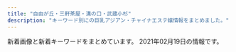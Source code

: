 ```yaml
---
title: "自由が丘・三軒茶屋・溝の口・武蔵小杉"
description: "キーワード別にの巨乳アジアン・チャイナエステ嬢情報をまとめました。"
---
```


新着画像と新着キーワードをまとめています。
2021年02月19日の情報です。

<DmmAffiliateIns />
<KeywordTable
  shops={
    [
    {
        "img_links": [
            "http://clair.work/images/trigger.jpg",
            "http://clair.work/images/mainvisual_01.jpg",
            "http://clair.work/images/recruit/nagare_06.png",
            "http://clair.work/images/icon_ranking_03.png",
            "http://clair.work/staff/humi2.jpg",
            "http://clair.work/images/icon_ranking_04.png",
            "http://clair.work/images/recruit/point_08.png",
            "http://clair.work/staff/kasumi1.jpg",
            "http://clair.work/images/icon_new.png",
            "http://clair.work/images/head_interior.jpg",
            "http://clair.work/images/recruit/point_09.png",
            "http://clair.work/images/no_image.jpg",
            "http://clair.work/images/recruit/req_03.jpg",
            "http://clair.work/images/recruit/point_06.png",
            "http://clair.work/images/recruit/point_07.png",
            "http://clair.work/images/recruit/nagare_07.png",
            "http://clair.work/images/head_therapist.jpg",
            "http://clair.work/staff/humi1.jpg",
            "http://clair.work/images/mainvisual_02.jpg",
            "http://clair.work/staff/ayaka1.jpg",
            "http://clair.work/images/recruit/nagare_01.jpg",
            "http://clair.work/images/recruit/nagare_02.jpg",
            "http://clair.work/images/recruit/message_03.png",
            "http://clair.work/images/recruit/point_04.png",
            "http://clair.work/images/mainvisual_01_s.jpg",
            "http://clair.work/images/icon_ranking_02.png",
            "http://clair.work/images/icon_ranking_05.png",
            "http://clair.work/images/sw_tel.png",
            "http://clair.work/images/recruit/point_05.png",
            "http://clair.work/images/recruit/nagare_05.png",
            "http://clair.work/images/mainvisual_02_s.jpg",
            "http://clair.work/images/icon_ranking_01.png",
            "http://clair.work/images/sw_home.png",
            "http://clair.work/images/recruit/nagare_03.jpg",
            "http://clair.work/images/recruit/point_03.png",
            "http://clair.work/staff/yua1.jpg",
            "http://clair.work/staff/mayu1.jpg",
            "http://clair.work/images/recruit/sp_mainvisual.jpg"
        ],
        "url": "http://clair.work/",
        "keywords": {
            "E": 2,
            "C": 4,
            "D": 4
        },
        "name": "Clair \uff5e\u30af\u30ec\u30fc\u30eb\uff5e",
        "station": "\u5b66\u82b8\u5927\u5b66\u99c5\u897f\u53e3"
    },
    {
        "img_links": [
            "http://b-berry.work/images/int2.jpg",
            "http://b-berry.work/img/maya1.jpg",
            "http://b-berry.work/images/sys.jpg",
            "http://b-berry.work/images/news.jpg",
            "http://b-berry.work/staff/mona.jpg",
            "http://b-berry.work/images/interior_t.jpg",
            "http://b-berry.work/images/ac1.jpg",
            "http://b-berry.work/images/s1.png",
            "http://b-berry.work/images/head.jpg",
            "http://b-berry.work/images/int1.jpg",
            "http://b-berry.work/images/1.jpg",
            "http://b-berry.work/images/tg.jpg",
            "http://b-berry.work/img/yuri1.jpg",
            "http://b-berry.work/img/mona1.jpg",
            "http://b-berry.work/images/rec1.jpg",
            "http://b-berry.work/images/rec2.jpg",
            "http://b-berry.work/images/3.jpg",
            "http://b-berry.work/staff/maya.jpg",
            "http://b-berry.work/staff/yuri.jpg",
            "http://b-berry.work/images/staff_t.jpg",
            "http://b-berry.work/images/2.jpg",
            "http://b-berry.work/images/ac2.jpg"
        ],
        "keywords": {},
        "name": "\u30d6\u30eb\u30fc\u30d9\u30ea\u30fc",
        "url": "http://b-berry.work/",
        "station": "\u81ea\u7531\u304c\u4e18\u99c5\u5317\u53e3"
    },
    {
        "keywords": {},
        "url": "http://www.es-flower.link/",
        "img_links": [
            "http://www.es-flower.link/images/head.jpg",
            "http://www.es-flower.link/images/mobile.jpg",
            "http://www.es-flower.link/sp/images/pc.jpg",
            "http://www.es-flower.link/images/staff_t.jpg",
            "http://www.es-flower.link/images/1.jpg",
            "http://www.es-flower.link/sp/menu/interior.jpg",
            "http://www.es-flower.link/sp/images/3.jpg",
            "http://www.es-flower.link/sp/img/yume1.jpg",
            "http://www.es-flower.link/sp/images/2.jpg",
            "http://www.es-flower.link/sp/images/top.jpg",
            "http://www.es-flower.link/sp/images/sys3.jpg",
            "http://www.es-flower.link/sp/images/int1.jpg",
            "http://www.es-flower.link/sp/images/ac1.jpg",
            "http://www.es-flower.link/img/huyumi1.jpg",
            "http://www.es-flower.link/sp/images/staff_t.jpg",
            "http://www.es-flower.link/images/rec2.jpg",
            "http://www.es-flower.link/images/int2.png",
            "http://www.es-flower.link/sp/images/sisu.jpg",
            "http://www.es-flower.link/img/nene1.jpg",
            "http://www.es-flower.link/images/rec1.png",
            "http://www.es-flower.link/images/interior_t.jpg",
            "http://www.es-flower.link/images/3.jpg",
            "http://www.es-flower.link/images/info.jpg",
            "http://www.es-flower.link/sp/images/rec3.jpg",
            "http://www.es-flower.link/sp/img/arisa1.jpg",
            "http://www.es-flower.link/img/koyuki1.jpg",
            "http://www.es-flower.link/images/2.jpg",
            "http://www.es-flower.link/images/ta.jpg",
            "http://www.es-flower.link/sp/images/rec2.jpg",
            "http://www.es-flower.link/sp/images/interior_t.jpg",
            "http://www.es-flower.link/images/6.jpg",
            "http://www.es-flower.link/images/int1.png",
            "http://www.es-flower.link/sp/images/time.jpg",
            "http://www.es-flower.link/sp/images/news.jpg",
            "http://www.es-flower.link/sp/images/newsb.png",
            "http://www.es-flower.link/sp/images/int2.jpg",
            "http://www.es-flower.link/sp/images/4.jpg",
            "http://www.es-flower.link/sp/menu/top.jpg",
            "http://www.es-flower.link/sp/img/huyumi1.jpg",
            "http://www.es-flower.link/sp/images/sys2.jpg",
            "http://www.es-flower.link/sp/img/koyuki1.jpg",
            "http://www.es-flower.link/images/news.jpg",
            "http://www.es-flower.link/img/yume1.jpg",
            "http://www.es-flower.link/img/arisa1.jpg",
            "http://www.es-flower.link/sp/images/rec1.jpg",
            "http://www.es-flower.link/sp/img/nene1.jpg",
            "http://www.es-flower.link/images/5.jpg",
            "http://www.es-flower.link/sp/images/sys1.jpg",
            "http://www.es-flower.link/sp/images/sisu_t.jpg",
            "http://www.es-flower.link/sp/images/6.jpg",
            "http://www.es-flower.link/images/sys.png",
            "http://www.es-flower.link/images/sm.jpg",
            "http://www.es-flower.link/sp/menu/staff.jpg",
            "http://www.es-flower.link/sp/images/tel.jpg",
            "http://www.es-flower.link/sp/images/footer.jpg",
            "http://www.es-flower.link/sp/img/mizuki1.jpg",
            "http://www.es-flower.link/images/4.jpg",
            "http://www.es-flower.link/sp/images/5.jpg",
            "http://www.es-flower.link/sp/images/head.png",
            "http://www.es-flower.link/sp/images/1.jpg",
            "http://www.es-flower.link/img/mizuki1.jpg"
        ],
        "name": "\u6625\u306e\u604b",
        "station": "\u81ea\u7531\u304c\u4e18\u99c5\u5317\u53e3"
    },
    {
        "url": "http://www.brilliance.mesthe.com/",
        "keywords": {
            "85": 2,
            "C": 2,
            "D": 3,
            "86": 2,
            "87": 1
        },
        "station": "\u4e09\u8ed2\u8336\u5c4b\u99c5\u4e16\u7530\u8c37\u901a\u308a\u53e3",
        "name": "\u30d6\u30ea\u30ea\u30a2\u30f3\u30b9",
        "img_links": [
            "http://www.brilliance.mesthe.com/images/shop/shop01.jpg",
            "http://www.brilliance.mesthe.com/files/004.jpg",
            "http://www.brilliance.mesthe.com/images/shop/shop02.jpg",
            "http://www.brilliance.mesthe.com/images/main_bottom.png",
            "http://www.brilliance.mesthe.com/images/shop/shop03.jpg",
            "http://www.brilliance.mesthe.com/files/002.jpg",
            "http://www.brilliance.mesthe.com/images/tel.png",
            "http://www.brilliance.mesthe.com/images/maga.jpg",
            "http://www.brilliance.mesthe.com/images/service.png",
            "http://www.brilliance.mesthe.com/files/004-03.jpg",
            "http://www.brilliance.mesthe.com/images/shop/shop04.jpg",
            "http://www.brilliance.mesthe.com/files/003-02.jpg",
            "http://www.brilliance.mesthe.com/files/001.jpg",
            "http://www.brilliance.mesthe.com/files/001-02.jpg",
            "http://www.brilliance.mesthe.com/images/new3.png",
            "http://www.brilliance.mesthe.com/images/new1.png",
            "http://www.brilliance.mesthe.com/files/003-03.jpg",
            "http://www.brilliance.mesthe.com/files/005.jpg",
            "http://www.brilliance.mesthe.com/images/zi_massage.png",
            "http://www.brilliance.mesthe.com/files/002-03.jpg",
            "http://www.brilliance.mesthe.com/files/002-02.jpg",
            "http://www.brilliance.mesthe.com/files/005-02.jpg",
            "http://www.brilliance.mesthe.com/images/pick.png",
            "http://www.brilliance.mesthe.com/files/003.jpg",
            "http://www.brilliance.mesthe.com/images/xian.png",
            "http://www.brilliance.mesthe.com/files/005-03.jpg",
            "http://www.brilliance.mesthe.com/files/004-02.jpg",
            "http://www.brilliance.mesthe.com/images/zi_staff.png",
            "http://www.brilliance.mesthe.com/images/main_top.png",
            "http://www.brilliance.mesthe.com/files/001-03.jpg",
            "http://www.brilliance.mesthe.com/images/s3.jpg",
            "http://www.brilliance.mesthe.com/images/infotiao1.jpg",
            "http://www.brilliance.mesthe.com/images/s1.jpg",
            "http://www.brilliance.mesthe.com/images/s2.jpg"
        ]
    },
    {
        "img_links": [
            "http://tanoshii.jpn.mn/photos/sites/76/2019/12/2019122801334276.jpg",
            "http://tanoshii.jpn.mn/photos/sites/76/2020/01/2020011207465264.jpg",
            "http://tanoshii.jpn.mn/photos/sites/76/2020/02/2020022603284068.jpg",
            "http://tanoshii.jpn.mn/photos/sites/76/2020/08/2020082903370364.jpg",
            "http://tanoshii.jpn.mn/photos/sites/76/2021/01/2021012605371183.jpg",
            "http://tanoshii.jpn.mn/photos/sites/76/2020/04/2020041703571830.jpg",
            "http://tanoshii.jpn.mn/photos/sites/76/2020/11/2020110307113062.jpg",
            "http://tanoshii.jpn.mn/photos/sites/76/2020/11/2020112407093420.jpg",
            "http://tanoshii.jpn.mn/photos/sites/76/2020/05/2020051702011714.jpg",
            "http://tanoshii.jpn.mn/photos/sites/76/2020/10/2020102803545189.jpg",
            "http://tanoshii.jpn.mn/photos/sites/76/2020/03/202003090333270.jpg",
            "http://tanoshii.jpn.mn/photos/sites/76/2020/10/2020101305315556.jpg",
            "http://tanoshii.jpn.mn/photos/sites/76/2020/03/2020032803325898.jpg",
            "http://tanoshii.jpn.mn/photos/sites/76/2020/05/2020051702012070.jpg",
            "http://tanoshii.jpn.mn/images/link_nav07.jpg",
            "http://tanoshii.jpn.mn/images/info3.jpg",
            "http://tanoshii.jpn.mn/photos/sites/76/2020/01/2020012908322311.jpg",
            "http://tanoshii.jpn.mn/photos/sites/76/2020/09/2020090307211283.jpg",
            "http://tanoshii.jpn.mn/images/ico01.png",
            "http://tanoshii.jpn.mn/photos/sites/76/2020/08/2020081201584255.jpg",
            "http://tanoshii.jpn.mn/photos/sites/76/2021/02/2021020904591631.jpg",
            "http://tanoshii.jpn.mn/photos/sites/76/2020/11/2020112902000038.jpg",
            "http://tanoshii.jpn.mn/photos/sites/76/2020/05/2020052603000346.jpg",
            "http://tanoshii.jpn.mn/photos/sites/76/2019/12/2019121409132141.jpg",
            "http://tanoshii.jpn.mn/photos/sites/76/2020/02/2020020601144618.jpg",
            "http://tanoshii.jpn.mn/photos/sites/76/2020/03/2020030903332740.jpg",
            "http://tanoshii.jpn.mn/images/side_tel.jpg",
            "http://tanoshii.jpn.mn/images/info1.jpg",
            "http://tanoshii.jpn.mn/images/sp_top.jpg",
            "http://tanoshii.jpn.mn/photos/sites/76/2019/12/2019121409131966.jpg",
            "http://tanoshii.jpn.mn/photos/sites/76/2021/01/2021010305174759.jpg",
            "http://tanoshii.jpn.mn/images/side_mobile.jpg",
            "http://tanoshii.jpn.mn/images/top_slider01.jpg",
            "http://tanoshii.jpn.mn/images/top.png",
            "http://tanoshii.jpn.mn/photos/sites/76/2020/01/2020010206122496.jpg",
            "http://tanoshii.jpn.mn/photos/sites/76/2020/07/2020071004194210.jpg",
            "http://tanoshii.jpn.mn/photos/sites/76/2020/11/2020111603281212.jpg",
            "http://tanoshii.jpn.mn/photos/sites/76/2020/01/2020011710434680.jpg",
            "http://tanoshii.jpn.mn/photos/sites/76/2020/12/2020120904423083.jpg",
            "http://tanoshii.jpn.mn/images/link_nav02.jpg",
            "http://tanoshii.jpn.mn/photos/sites/76/2020/06/2020061605184059.jpg",
            "http://tanoshii.jpn.mn/photos/sites/76/2020/01/2020011207465354.jpg",
            "http://tanoshii.jpn.mn/photos/sites/76/2021/01/2021011304151051.jpg",
            "http://tanoshii.jpn.mn/images/link_nav03.jpg",
            "http://tanoshii.jpn.mn/photos/sites/76/2020/12/2020120904441346.jpg",
            "http://tanoshii.jpn.mn/photos/sites/76/2020/12/2020122205012857.jpg",
            "http://tanoshii.jpn.mn/photos/sites/76/2020/12/202012060340027.jpg",
            "http://tanoshii.jpn.mn/photos/sites/76/2020/09/2020093003412655.jpg",
            "http://tanoshii.jpn.mn/photos/sites/76/2020/05/2020052603000345.jpg",
            "http://tanoshii.jpn.mn/photos/sites/76/2020/12/2020120901212835.jpg",
            "http://tanoshii.jpn.mn/photos/sites/76/2020/09/2020093003412015.jpg",
            "http://tanoshii.jpn.mn/photos/sites/76/2020/06/2020060701410487.jpg",
            "http://tanoshii.jpn.mn/photos/sites/76/2020/01/2020012603560666.jpg",
            "http://tanoshii.jpn.mn/photos/sites/76/2020/05/2020052603000177.jpg",
            "http://tanoshii.jpn.mn/images/top_slider02.jpg",
            "http://tanoshii.jpn.mn/photos/sites/76/2020/04/2020040401245819.jpg",
            "http://tanoshii.jpn.mn/photos/sites/76/2019/12/201912140913237.jpg",
            "http://tanoshii.jpn.mn/photos/sites/76/2020/03/2020030810363653.jpg",
            "http://tanoshii.jpn.mn/photos/sites/76/2020/08/2020080507421162.jpg",
            "http://tanoshii.jpn.mn/photos/sites/76/2020/12/202012240922577.jpg",
            "http://tanoshii.jpn.mn/images/link_nav05.jpg",
            "http://tanoshii.jpn.mn/photos/sites/76/2020/12/2020122501502779.jpg",
            "http://tanoshii.jpn.mn/photos/sites/76/2021/01/2021012605370415.jpg",
            "http://tanoshii.jpn.mn/images/link_nav06.jpg",
            "http://tanoshii.jpn.mn/photos/sites/76/2020/09/2020090803135392.jpg",
            "http://tanoshii.jpn.mn/images/info2.jpg",
            "http://tanoshii.jpn.mn/photos/sites/76/2020/12/2020121807285563.jpg",
            "http://tanoshii.jpn.mn/photos/sites/76/2019/12/2019121409132124.jpg",
            "http://tanoshii.jpn.mn/images/link_nav01.jpg",
            "http://tanoshii.jpn.mn/photos/sites/76/2020/09/2020092006290275.jpg",
            "http://tanoshii.jpn.mn/photos/sites/76/2019/12/2019121409132447.jpg",
            "http://tanoshii.jpn.mn/photos/sites/76/2020/09/2020090800560727.jpg",
            "http://tanoshii.jpn.mn/photos/sites/76/2019/12/201912280133413.jpg",
            "http://tanoshii.jpn.mn/photos/sites/76/2021/01/2021011304145677.jpg",
            "http://tanoshii.jpn.mn/images/link_nav04.jpg",
            "http://tanoshii.jpn.mn/photos/sites/76/2020/02/2020022603283463.jpg",
            "http://tanoshii.jpn.mn/photos/sites/76/2020/07/2020071004330148.jpg",
            "http://tanoshii.jpn.mn/images/side_link.jpg"
        ],
        "url": "http://tanoshii.jpn.mn/",
        "station": "\u4e8c\u5b50\u7389\u5ddd\u99c5\u897f\u53e3",
        "name": "\u697d\u3057\u3044",
        "keywords": {
            "93": 1,
            "E": 11,
            "83": 3,
            "87": 10,
            "85": 4,
            "86": 6,
            "C": 7,
            "84": 2,
            "82": 3,
            "D": 15,
            "89": 2,
            "88": 2
        }
    },
    {
        "name": "\u60a0",
        "station": "\u5b66\u82b8\u5927\u5b66\u99c5\u6771\u53e3",
        "url": "http://in-esthe.com/you/",
        "img_links": [
            "http://in-esthe.com/you/images/r-1.jpg",
            "http://in-esthe.com/you/images/botton.jpg",
            "http://in-esthe.com/you/images/r-2.jpg",
            "http://in-esthe.com/you/images/mo.png",
            "http://in-esthe.com/you/images/p-0.jpg",
            "http://in-esthe.com/you/images/p-7.jpg",
            "http://in-esthe.com/you/images/p-9.jpg",
            "http://in-esthe.com/you/images/p-11.jpg",
            "http://in-esthe.com/you/images/p-8.jpg",
            "http://in-esthe.com/you/images/fla.jpg",
            "http://in-esthe.com/you/images/p-10.jpg",
            "http://in-esthe.com/you/images/p-4.jpg",
            "http://cdn.dino-es.com/images/logo/468x60DinoEs.png",
            "http://in-esthe.com/you/images/p-3.jpg",
            "http://in-esthe.com/you/images/p-5.jpg"
        ],
        "keywords": {}
    },
    {
        "station": "\u4e09\u8ed2\u8336\u5c4b\u99c5\u5357\u53e3",
        "url": "http://www.jojo.mensnv.com/",
        "name": "JoJo",
        "img_links": [
            "http://www.jojo.mensnv.com/files/012-02.jpg",
            "http://www.jojo.mensnv.com/files/011.jpg",
            "http://www.jojo.mensnv.com/files/007-02.jpg",
            "http://www.jojo.mensnv.com/files/009-03.jpg",
            "http://www.jojo.mensnv.com/images/backlistbtn.png",
            "http://www.jojo.mensnv.com/files/005-03.jpg",
            "http://www.jojo.mensnv.com/images/mobile.jpg",
            "http://www.jojo.mensnv.com/files/001-02.jpg",
            "http://www.jojo.mensnv.com/files/003.jpg",
            "http://www.jojo.mensnv.com/files/003-03.jpg",
            "http://www.jojo.mensnv.com/images/coverGirlParts.png",
            "http://www.jojo.mensnv.com/files/013.jpg",
            "http://www.jojo.mensnv.com/files/002-02.jpg",
            "http://www.jojo.mensnv.com/files/002-03.jpg",
            "http://www.jojo.mensnv.com/files/011-03.jpg",
            "http://www.jojo.mensnv.com/files/013-03.jpg",
            "http://www.jojo.mensnv.com/images/slider/01.jpg",
            "http://www.jojo.mensnv.com/files/002.jpg",
            "http://www.jojo.mensnv.com/files/006-02.jpg",
            "http://www.jojo.mensnv.com/files/005-02.jpg",
            "http://www.jojo.mensnv.com/images/slider/02.jpg",
            "http://www.jojo.mensnv.com/images/slider/03.jpg",
            "http://www.jojo.mensnv.com/files/012.jpg",
            "http://www.jojo.mensnv.com/files/001-03.jpg",
            "http://www.jojo.mensnv.com/files/007-03.jpg",
            "http://www.jojo.mensnv.com/files/006.jpg",
            "http://www.jojo.mensnv.com/files/010-02.jpg",
            "http://www.jojo.mensnv.com/files/006-03.jpg",
            "http://www.jojo.mensnv.com/files/004.jpg",
            "http://www.jojo.mensnv.com/files/010.jpg",
            "http://www.jojo.mensnv.com/files/012-03.jpg",
            "http://www.jojo.mensnv.com/files/014-03.jpg",
            "http://www.jojo.mensnv.com/files/009.jpg",
            "http://www.jojo.mensnv.com/files/014.jpg",
            "http://www.jojo.mensnv.com/files/010-03.jpg",
            "http://www.jojo.mensnv.com/files/009-02.jpg",
            "http://www.jojo.mensnv.com/files/014-02.jpg",
            "http://www.jojo.mensnv.com/images/tel.png",
            "http://www.jojo.mensnv.com/files/004-02.jpg",
            "http://www.jojo.mensnv.com/files/013-02.jpg",
            "http://www.jojo.mensnv.com/files/005.jpg",
            "http://www.jojo.mensnv.com/files/001.jpg",
            "http://www.jojo.mensnv.com/files/007.jpg",
            "http://www.jojo.mensnv.com/files/003-02.jpg",
            "http://www.jojo.mensnv.com/files/004-03.jpg",
            "http://www.jojo.mensnv.com/files/011-02.jpg",
            "http://www.jojo.mensnv.com/images/showCover.png"
        ],
        "keywords": {
            "D": 18,
            "86": 12,
            "C": 3,
            "85": 9,
            "88": 3,
            "\u30bb\u30af\u30b7\u30fc": 1,
            "84": 6
        }
    },
    {
        "station": "\u4e8c\u5b50\u7389\u5ddd\u99c5\u897f\u53e3",
        "keywords": {},
        "img_links": [],
        "url": "http://www.sertyuin.xyz/",
        "name": "\u521d\u604b"
    },
    {
        "name": "\u30bd\u30a4\u30eb",
        "url": "http://relaxation-soil.net/",
        "keywords": {},
        "station": "\u4e0a\u91ce\u6bdb\u99c5",
        "img_links": [
            "http://relaxation-soil.net/images/1.jpg",
            "http://relaxation-soil.net/images/1s.jpg"
        ]
    },
    {
        "station": "\u5927\u5ca1\u5c71\u99c5",
        "keywords": {},
        "url": "http://www.miyuki.es-relax.info/",
        "img_links": [
            "http://www.miyuki.es-relax.info/gals/nana1.jpg",
            "http://www.miyuki.es-relax.info/gals/yuki1.jpg",
            "http://www.miyuki.es-relax.info/gals/yuri1.jpg",
            "http://www.miyuki.es-relax.info/images/info1.jpg",
            "http://www.miyuki.es-relax.info/images/sp03.jpg",
            "http://www.miyuki.es-relax.info/images/info2.jpg",
            "http://www.miyuki.es-relax.info/images/info4.jpg",
            "http://www.miyuki.es-relax.info/images/sp01.jpg",
            "http://www.miyuki.es-relax.info/images/sp02.jpg",
            "http://www.miyuki.es-relax.info/images/kp01.jpg",
            "http://www.miyuki.es-relax.info/images/yoyaku.png",
            "http://www.miyuki.es-relax.info/images/info3.jpg"
        ],
        "name": "\u30de\u30c3\u30b5\u30fc\u30b8\u306e\u66d9"
    },
    {
        "img_links": [],
        "keywords": {},
        "name": "For You",
        "station": "\u4e8c\u5b50\u7389\u5ddd\u99c5",
        "url": "https://fy.uouono.com"
    },
    {
        "station": "\u90fd\u7acb\u5927\u5b66\u99c5",
        "img_links": [
            "http://www.sakura.esraku.com/files/001.jpg",
            "http://www.sakura.esraku.com/files/004.jpg",
            "http://www.sakura.esraku.com/images/s_link.jpg",
            "http://www.sakura.esraku.com/images/mobile.jpg",
            "http://www.sakura.esraku.com/photo_news/upimg/5052160124f368954b_0.jpg",
            "http://www.sakura.esraku.com/files/003.jpg",
            "http://www.sakura.esraku.com/images/s_staff.jpg",
            "http://www.sakura.esraku.com/photo_news/upimg/221315f853e86bfad8_0.jpg",
            "http://www.sakura.esraku.com/photo_news/upimg/282545f76dfd1996d7_0.jpg",
            "http://www.sakura.esraku.com/files/009.jpg",
            "http://www.sakura.esraku.com/images/top.png",
            "http://www.sakura.esraku.com/photo_news/upimg/921745f718627cc259_0.jpg",
            "http://www.sakura.esraku.com/files/008.jpg",
            "http://www.sakura.esraku.com/files/006.jpg",
            "http://www.sakura.esraku.com/files/005.jpg",
            "http://www.sakura.esraku.com/files/002.jpg",
            "http://www.sakura.esraku.com/photo_news/upimg/192295fbde78dddd71_0.jpg",
            "http://www.sakura.esraku.com/photo_news/upimg/508775f63081046140_0.jpg",
            "http://www.sakura.esraku.com/images/lineyoyaku.jpg",
            "http://www.sakura.esraku.com/files/007.jpg",
            "http://www.sakura.esraku.com/files/010.jpg"
        ],
        "url": "http://www.sakura.esraku.com/",
        "name": "\u685c",
        "keywords": {
            "87": 14,
            "D": 16,
            "C": 22,
            "\u30bb\u30af\u30b7\u30fc": 1
        }
    },
    {
        "url": "http://kagayaki.jpn.cm/",
        "img_links": [
            "http://kagayaki.jpn.cm/images/room6.jpg",
            "http://kagayaki.jpn.cm/images/room4.jpg",
            "http://kagayaki.jpn.cm/images/mobile.jpg",
            "http://kagayaki.jpn.cm/images/staff_line.png",
            "http://kagayaki.jpn.cm/photos/sites/35/2016/08/staff32.jpg",
            "http://kagayaki.jpn.cm/images/girl-z2.jpg",
            "http://kagayaki.jpn.cm/photos/sites/35/2016/11/11.jpg",
            "http://kagayaki.jpn.cm/images/bj3.png",
            "http://kagayaki.jpn.cm/images/girl-z1.jpg",
            "http://kagayaki.jpn.cm/photos/sites/35/2016/11/12.jpg",
            "http://kagayaki.jpn.cm/photos/sites/35/2016/09/637893871729784570.jpg",
            "http://kagayaki.jpn.cm/photos/sites/35/2020/10/2020100418535814.jpg",
            "http://kagayaki.jpn.cm/images/mobile2.jpg",
            "http://kagayaki.jpn.cm/photos/sites/35/2016/08/staff3.jpg",
            "http://kagayaki.jpn.cm/images/top.jpg",
            "http://kagayaki.jpn.cm/photos/sites/35/2016/11/1.jpg",
            "http://kagayaki.jpn.cm/photos/sites/35/2019/09/2019092518230998.jpg",
            "http://kagayaki.jpn.cm/images/room1.jpg",
            "http://kagayaki.jpn.cm/images/end1.jpg",
            "http://kagayaki.jpn.cm/images/room2.jpg",
            "http://kagayaki.jpn.cm/images/room3.jpg",
            "http://kagayaki.jpn.cm/images/room5.jpg",
            "http://kagayaki.jpn.cm/images/staff0.jpg",
            "http://kagayaki.jpn.cm/photos/sites/35/2017/11/2017110107513579.jpg"
        ],
        "station": "\u4e09\u8ed2\u8336\u5c4b\u99c5\u5317\u53e3",
        "name": "\u661f\u306e\u8f1d\u304d",
        "keywords": {
            "86": 5,
            "D": 6,
            "E": 1,
            "C": 17,
            "87": 2,
            "84": 1
        }
    },
    {
        "url": "http://treat-msg.com/",
        "name": "\u5b89\u5fc3\u5802",
        "img_links": [
            "http://treat-msg.com/img/foot.png",
            "http://treat-msg.com/pic/corona.jpg",
            "http://treat-msg.com/staff/noa/01mb.jpg",
            "http://treat-msg.com/staff/miyo/01mb.jpg",
            "http://treat-msg.com/staff/mei/01mb.jpg",
            "http://treat-msg.com/staff/saki/01mb.jpg",
            "http://treat-msg.com/img/shop/msg.png",
            "http://treat-msg.com/staff/noa/01.jpg",
            "http://treat-msg.com/img/mainft.jpg",
            "http://treat-msg.com/img/access/road5.jpg",
            "http://treat-msg.com/img/access/road6.jpg",
            "http://treat-msg.com/img/access/roaddm.png",
            "http://treat-msg.com/staff/chinatu/01mb.jpg",
            "http://treat-msg.com/img/access/road4.jpg",
            "http://treat-msg.com/staff/riri/01mb.jpg",
            "http://treat-msg.com/staff/riri/01.jpg",
            "http://treat-msg.com/img/head.png",
            "http://treat-msg.com/img/access/road3.jpg",
            "http://treat-msg.com/staff/kaori/01.jpg",
            "http://treat-msg.com/img/access/road2.jpg",
            "http://treat-msg.com/staff/chinatu/01.jpg",
            "http://treat-msg.com/staff/mei/01.jpg",
            "http://treat-msg.com/staff/rumi/01.jpg",
            "http://treat-msg.com/staff/kaori/01mb.jpg",
            "http://treat-msg.com/img/access/road1.jpg",
            "http://treat-msg.com/img/ttl_staff.jpg",
            "http://treat-msg.com/staff/saki/01.jpg",
            "http://treat-msg.com/img/mainhd.jpg",
            "http://treat-msg.com/staff/rumi/01mb.jpg",
            "http://treat-msg.com/staff/miyo/01.jpg"
        ],
        "keywords": {},
        "station": "\u99d2\u6ca2\u5927\u5b66\u99c5\u99d2\u6ca2\u516c\u5712\u53e3"
    },
    {
        "img_links": [
            "http://www.wqiowaz.site/uploads/200914/1-20091416442NT.jpg",
            "http://www.wqiowaz.site/uploads/200629/1-200629103204442.jpg",
            "http://www.wqiowaz.site/uploads/200914/1-200914164443K1.jpg",
            "http://www.wqiowaz.site/picture/foot01.jpg",
            "http://www.wqiowaz.site/uploads/201008/1-20100Q5541T55.jpg",
            "http://www.wqiowaz.site/picture/m-top003.jpg",
            "http://www.wqiowaz.site/uploads/201008/1-20100Q55522V7.jpg",
            "http://www.wqiowaz.site/uploads/200629/1-200629103104120.jpg",
            "http://www.wqiowaz.site/picture/call.png",
            "http://www.wqiowaz.site/picture/cam-01.jpg",
            "http://www.wqiowaz.site/picture/m-head01.jpg",
            "http://www.wqiowaz.site/uploads/200629/1-200629103142X4.jpg",
            "http://www.wqiowaz.site/picture/m-top004.jpg",
            "http://www.wqiowaz.site/uploads/200630/1-200630094K4325.jpg",
            "http://www.wqiowaz.site/uploads/201008/1-20100Q55403531.jpg",
            "http://www.wqiowaz.site/uploads/200630/1-200630094H5294.jpg",
            "http://www.wqiowaz.site/uploads/201008/1-20100Q5550EL.jpg"
        ],
        "keywords": {
            "86": 1,
            "84": 2,
            "D": 3,
            "F": 4,
            "94": 4
        },
        "station": "\u7528\u8cc0\u99c5\u6771\u53e3",
        "url": "http://www.wqiowaz.site/",
        "name": "Sweet"
    },
    {
        "img_links": [
            "http://ms-rlx.com/img/ttl_rec.png",
            "http://ms-rlx.com/img/ttl_tnew.png",
            "http://ms-rlx.com/staff/milk/01.jpg",
            "http://ms-rlx.com/staff/ruri/01.jpg",
            "http://ms-rlx.com/img/ttl_concept.png",
            "http://ms-rlx.com/img/msgbtn.png",
            "http://ms-rlx.com/img/youtube.jpg",
            "http://ms-rlx.com/staff/momo/01.jpg",
            "http://ms-rlx.com/staff/sachan/01.jpg",
            "http://ms-rlx.com/img/access/road02.jpg",
            "http://ms-rlx.com/staff/momo/01mb.jpg",
            "http://ms-rlx.com/staff/milk/01mb.jpg",
            "http://ms-rlx.com/img/ttl_staff.png",
            "http://ms-rlx.com/staff/sachan/01mb.jpg",
            "http://ms-rlx.com/staff/ringo/01mb.jpg",
            "http://ms-rlx.com/img/access/road03.jpg",
            "http://ms-rlx.com/staff/ruri/01mb.jpg",
            "http://ms-rlx.com/staff/ringo/01.jpg",
            "http://ms-rlx.com/img/ttl_mobile.png",
            "http://ms-rlx.com/img/access/road01.jpg",
            "http://ms-rlx.com/pic/head.png",
            "http://ms-rlx.com/img/att.png",
            "http://ms-rlx.com/i/files/homeimg.jpg"
        ],
        "keywords": {
            "C": 14
        },
        "name": "\u697d\u697d\u5c4b",
        "url": "http://ms-rlx.com/",
        "station": "\u81ea\u7531\u304c\u4e18\u99c5\u5357\u53e3"
    },
    {
        "url": "http://ms-shinraku.com/",
        "name": "\u5fc3\u697d",
        "keywords": {
            "C": 2
        },
        "img_links": [
            "http://ms-shinraku.com/staff/ayumi/01.jpg",
            "http://ms-shinraku.com/i/files/homeimg.jpg",
            "http://ms-shinraku.com/pic/head.jpg",
            "http://ms-shinraku.com/staff/kanako/01.jpg",
            "http://ms-shinraku.com/staff/mari/01.jpg",
            "http://ms-shinraku.com/img/foot.png",
            "http://ms-shinraku.com/pic/topimg1.jpg",
            "http://ms-shinraku.com/staff/yuki/01.jpg",
            "http://ms-shinraku.com/staff/ran/01.jpg",
            "http://ms-shinraku.com/img/ttl_staff.png",
            "http://ms-shinraku.com/pic/topimg2.jpg",
            "http://ms-shinraku.com/staff/momoka/01.jpg"
        ],
        "station": "\u5b66\u82b8\u5927\u5b66\u99c5\u6771\u53e3"
    },
    {
        "station": "\u81ea\u7531\u304c\u4e18\u99c5\u5317\u53e3",
        "img_links": [
            "http://annex-jp.info/images/sayuri.jpg",
            "http://www.annex-jp.info/i/img/nana.jpg",
            "http://annex-jp.info/images/info.png",
            "http://www.annex-jp.info/i/img/riri.jpg",
            "http://www.annex-jp.info/i/img/sayuri.jpg",
            "http://www.annex-jp.info/i/img/mayumi.jpg",
            "http://annex-jp.info/images/nana.jpg",
            "http://www.annex-jp.info/i/img/mari.jpg",
            "http://annex-jp.info/images/mari.jpg",
            "http://annex-jp.info/images/kp-info.jpg",
            "http://annex-jp.info/images/riri.jpg",
            "http://www.annex-jp.info/i/img/yoho.jpg",
            "http://annex-jp.info/images/mayumi.jpg",
            "http://annex-jp.info/images/yoho.jpg"
        ],
        "url": "http://annex-jp.info/",
        "keywords": {},
        "name": "\u305f\u3093\u307d\u307d"
    }
]
}
/>
<DmmAffiliateScript />
